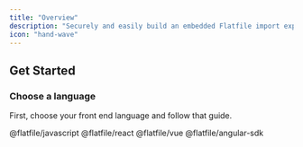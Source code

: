 ```yaml
---
title: "Overview"
description: "Securely and easily build an embedded Flatfile import experience into your client-side application"
icon: "hand-wave"
---
```


<Snippet file="shared/embed_concepts.mdx" />

## Get Started

### Choose a language

First, choose your front end language and follow that guide.

<CardGroup cols={2}>
  <Card
    title="Javascript"
    icon="js"
    href="/guides/use-cases/embedding/javascript"
  >
    @flatfile/javascript
  </Card>
  <Card title="React" icon="react" href="/guides/use-cases/embedding/react">
    @flatfile/react
  </Card>
  <Card title="Vue" icon="vuejs" href="/guides/use-cases/embedding/vue">
    @flatfile/vue
  </Card>
  <Card title="AngularJs" icon="angular" href="/guides/use-cases/embedding/angular">
    @flatfile/angular-sdk
  </Card>
</CardGroup>
